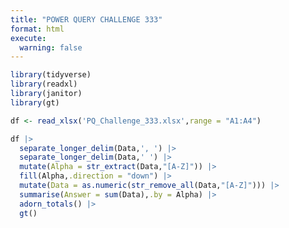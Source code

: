 ```yaml
---
title: "POWER QUERY CHALLENGE 333"
format: html
execute:
  warning: false
---
```


```r
library(tidyverse)
library(readxl)
library(janitor)
library(gt)

df <- read_xlsx('PQ_Challenge_333.xlsx',range = "A1:A4")

df |>
  separate_longer_delim(Data,', ') |>
  separate_longer_delim(Data,' ') |>
  mutate(Alpha = str_extract(Data,"[A-Z]")) |>
  fill(Alpha,.direction = "down") |>
  mutate(Data = as.numeric(str_remove_all(Data,"[A-Z]"))) |>
  summarise(Answer = sum(Data),.by = Alpha) |>
  adorn_totals() |>
  gt()

```